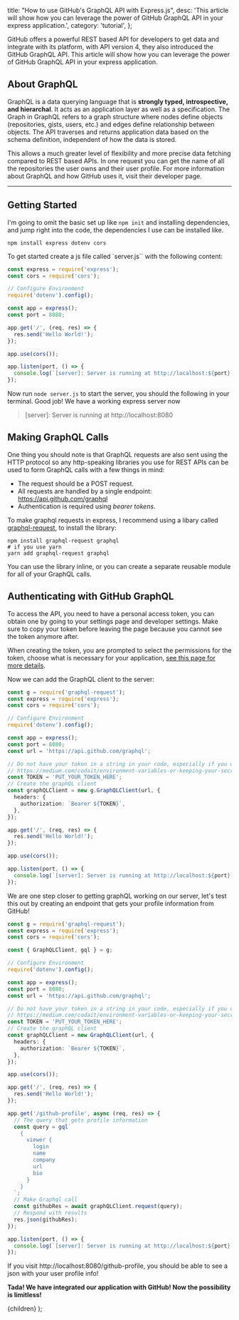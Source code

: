 
  title: "How to use GitHub's GraphQL API with Express.js",
  desc: 'This article will show how you can leverage the power of GitHub GraphQL API in your express application.',
  category: 'tutorial',
};

GitHub offers a powerful REST based API for developers to get data and integrate with its platform, with API version 4, they also introduced the GitHub GraphQL API. This article will show how you can leverage the power of GitHub GraphQL API in your express application.

## About GraphQL

GraphQL is a data querying language that is **strongly typed, introspective, and hierarchal**. It acts as an application layer as well as a specification. The Graph in GraphQL refers to a graph structure where nodes define objects (repositories, gists, users, etc.) and edges define relationship between objects. The API traverses and returns application data based on the schema definition, independent of how the data is stored.

This allows a much greater level of flexibility and more precise data fetching compared to REST based APIs. In one request you can get the name of all the repositories the user owns and their user profile. For more information about GraphQL and how GitHub uses it, visit their developer page.

---

## Getting Started

I'm going to omit the basic set up like `npm init` and installing dependencies, and jump right into the code, the dependencies I use can be installed like.

```
npm install express dotenv cors
```

To get started create a js file called `server.js`` with the following content:

```ts
const express = require('express');
const cors = require('cors');

// Configure Environment
require('dotenv').config();

const app = express();
const port = 8080;

app.get('/', (req, res) => {
  res.send('Hello World!');
});

app.use(cors());

app.listen(port, () => {
  console.log(`[server]: Server is running at http://localhost:${port}`);
});
```

Now run `node server.js` to start the server, you should the following in your terminal. Good job! We have a working express server now

> [server]: Server is running at http://localhost:8080

## Making GraphQL Calls

One thing you should note is that GraphQL requests are also sent using the HTTP protocol so any http-speaking libraries you use for REST APIs can be used to form GraphQL calls with a few things in mind:

- The request should be a POST request.
- All requests are handled by a single endpoint: https://api.github.com/graphql
- Authentication is required using _bearer tokens_.

To make graphql requests in express, I recommend using a libary called [graphql-request](https://github.com/prisma-labs/graphql-request), to install the library:

```
npm install graphql-request graphql
# if you use yarn
yarn add graphql-request graphql
```

You can use the library inline, or you can create a separate reusable module for all of your GraphQL calls.

## Authenticating with GitHub GraphQL

To access the API, you need to have a personal access token, you can obtain one by going to your settings page and developer settings. Make sure to copy your token before leaving the page because you cannot see the token anymore after.

When creating the token, you are prompted to select the permissions for the token, choose what is necessary for your application, [see this page for more details](https://docs.github.com/en/authentication/keeping-your-account-and-data-secure/creating-a-personal-access-token).

Now we can add the GraphQL client to the server:

```ts
const g = require('graphql-request');
const express = require('express');
const cors = require('cors');

// Configure Environment
require('dotenv').config();

const app = express();
const port = 8080;
const url = 'https://api.github.com/graphql';

// Do not have your token in a string in your code, especially if you use source control
// https://medium.com/codait/environment-variables-or-keeping-your-secrets-secret-in-a-node-js-app-99019dfff716
const TOKEN = 'PUT_YOUR_TOKEN_HERE';
// Create the graphQL client
const graphQLClient = new g.GraphQLClient(url, {
  headers: {
    authorization: `Bearer ${TOKEN}`,
  },
});

app.get('/', (req, res) => {
  res.send('Hello World!');
});

app.use(cors());

app.listen(port, () => {
  console.log(`[server]: Server is running at http://localhost:${port}`);
});
```

We are one step closer to getting graphQL working on our server, let's test this out by creating an endpoint that gets your profile information from GitHub!

```ts
const g = require('graphql-request');
const express = require('express');
const cors = require('cors');

const { GraphQLClient, gql } = g;

// Configure Environment
require('dotenv').config();

const app = express();
const port = 8080;
const url = 'https://api.github.com/graphql';

// Do not have your token in a string in your code, especially if you use source control
// https://medium.com/codait/environment-variables-or-keeping-your-secrets-secret-in-a-node-js-app-99019dfff716
const TOKEN = 'PUT_YOUR_TOKEN_HERE';
// Create the graphQL client
const graphQLClient = new GraphQLClient(url, {
  headers: {
    authorization: `Bearer ${TOKEN}`,
  },
});

app.use(cors());

app.get('/', (req, res) => {
  res.send('Hello World!');
});

app.get('/github-profile', async (req, res) => {
  // The query that gets profile information
  const query = gql`
    {
      viewer {
        login
        name
        company
        url
        bio
      }
    }
  `;
  // Make Graphql call
  const githubRes = await graphQLClient.request(query);
  // Respond with results
  res.json(githubRes);
});

app.listen(port, () => {
  console.log(`[server]: Server is running at http://localhost:${port}`);
});
```

If you visit http://localhost:8080/github-profile, you should be able to see a json with your user profile info!

**Tada! We have integrated our application with GitHub! Now the possibility is limitless!**

  <BlogLayout meta={meta}>{children}</BlogLayout>
);
